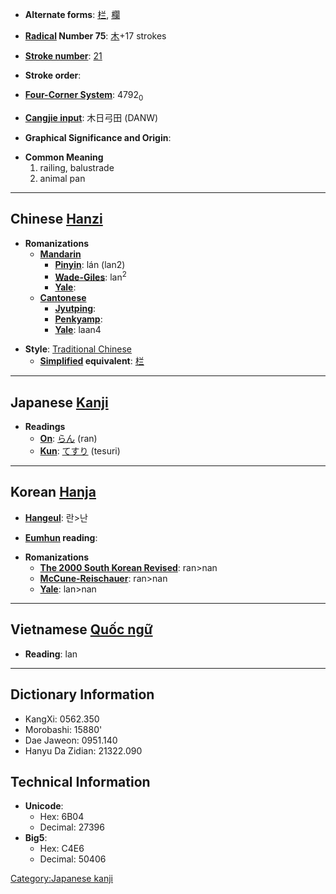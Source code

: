 * '''Alternate forms''': [[栏]], [[欄]]

* '''[[Wiktionary:Chinese radical index| Radical]] Number 75''': [[Wiktionary:Chinese radical index 木|木]]+17 strokes

* '''[[Wiktionary:Chinese total strokes index|Stroke number]]''': [[Wiktionary:Chinese total strokes index 21|21]]

* '''Stroke order''': 

* '''[[Wiktionary:Chinese four corner index|Four-Corner System]]''': 4792<sub>0</sub>

* '''[[Wiktionary:Chinese Cangjie index|Cangjie input]]''': 木日弓田 (DANW)

* '''Graphical Significance and Origin''': 

* '''Common Meaning'''
*#railing, balustrade
*# animal pan


----

== Chinese [[Hanzi]] ==

* '''Romanizations'''
** '''[[Mandarin]]'''
*** '''[[Pinyin]]''': lán (lan2)
*** '''[[Wade-Giles]]''': lan<sup>2</sup>
*** '''[[Yale]]''': 
** '''[[Cantonese]]'''
*** '''[[Jyutping]]''':
*** '''[[Penkyamp]]''': 
*** '''[[Yale]]''': laan4

* '''Style''': [[Traditional Chinese]] 
** '''[[Simplified Chinese|Simplified]] equivalent''': [[栏]]


----

== Japanese [[Kanji]] ==

* '''Readings'''
** '''[[On]]''': [[らん]] (ran)
** '''[[Kun]]''': [[てすり]] (tesuri)


----

== Korean [[Hanja]] ==

* '''[[Hangeul]]''': 란>난

* '''[[Eumhun]] reading''': 

* '''Romanizations'''
** '''[[The 2000 South Korean Revised Romanization|The 2000 South Korean Revised]]''': ran>nan
** '''[[McCune-Reischauer]]''': ran>nan
** '''[[Yale]]''': lan>nan


----

== Vietnamese [[Quốc ngữ]] ==

* '''Reading''': lan

----

== Dictionary Information ==

* KangXi: 0562.350
* Morobashi: 15880'
* Dae Jaweon: 0951.140
* Hanyu Da Zidian: 21322.090

== Technical Information ==

* '''Unicode''':
** Hex: 6B04
** Decimal: 27396
* '''Big5''':
** Hex: C4E6
** Decimal: 50406

[[Category:Japanese kanji]]